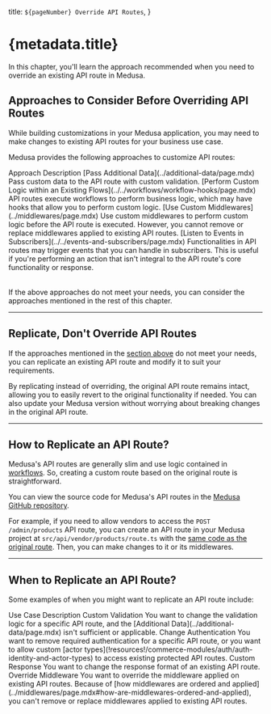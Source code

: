 
  title: `${pageNumber} Override API Routes`,
}

# {metadata.title}

In this chapter, you'll learn the approach recommended when you need to override an existing API route in Medusa.

## Approaches to Consider Before Overriding API Routes

While building customizations in your Medusa application, you may need to make changes to existing API routes for your business use case.

Medusa provides the following approaches to customize API routes:

<Table>
  <Table.Header>
    <Table.Row>
      <Table.HeaderCell>
        Approach
      </Table.HeaderCell>
      <Table.HeaderCell>
        Description
      </Table.HeaderCell>
    </Table.Row>
  </Table.Header>
  <Table.Body>
    <Table.Row>
      <Table.Cell>
        [Pass Additional Data](../additional-data/page.mdx)
      </Table.Cell>
      <Table.Cell>
        Pass custom data to the API route with custom validation.
      </Table.Cell>
    </Table.Row>
    <Table.Row>
      <Table.Cell>
        [Perform Custom Logic within an Existing Flows](../../workflows/workflow-hooks/page.mdx)
      </Table.Cell>
      <Table.Cell>
        API routes execute workflows to perform business logic, which may have hooks that allow you to perform custom logic.
      </Table.Cell>
    </Table.Row>
    <Table.Row>
      <Table.Cell>
        [Use Custom Middlewares](../middlewares/page.mdx)
      </Table.Cell>
      <Table.Cell>
        Use custom middlewares to perform custom logic before the API route is executed. However, you cannot remove or replace middlewares applied to existing API routes.
      </Table.Cell>
    </Table.Row>
    <Table.Row>
      <Table.Cell>
        [Listen to Events in Subscribers](../../events-and-subscribers/page.mdx)
      </Table.Cell>
      <Table.Cell>
        Functionalities in API routes may trigger events that you can handle in subscribers. This is useful if you're performing an action that isn't integral to the API route's core functionality or response.
      </Table.Cell>
    </Table.Row>
  </Table.Body>
</Table>

If the above approaches do not meet your needs, you can consider the approaches mentioned in the rest of this chapter.

---

## Replicate, Don't Override API Routes

If the approaches mentioned in the [section above](#approaches-to-consider-before-overriding-api-routes) do not meet your needs, you can replicate an existing API route and modify it to suit your requirements.

By replicating instead of overriding, the original API route remains intact, allowing you to easily revert to the original functionality if needed. You can also update your Medusa version without worrying about breaking changes in the original API route.

---

## How to Replicate an API Route?

Medusa's API routes are generally slim and use logic contained in [workflows](../../workflows/page.mdx). So, creating a custom route based on the original route is straightforward.

You can view the source code for Medusa's API routes in the [Medusa GitHub repository](https://github.com/medusajs/medusa/tree/develop/packages/medusa/src/api).

For example, if you need to allow vendors to access the `POST /admin/products` API route, you can create an API route in your Medusa project at `src/api/vendor/products/route.ts` with the [same code as the original route](https://github.com/medusajs/medusa/blob/develop/packages/medusa/src/api/admin/products/route.ts#L88). Then, you can make changes to it or its middlewares.

---

## When to Replicate an API Route?

Some examples of when you might want to replicate an API route include:

<Table>
  <Table.Header>
    <Table.Row>
      <Table.HeaderCell>
        Use Case
      </Table.HeaderCell>
      <Table.HeaderCell>
        Description
      </Table.HeaderCell>
    </Table.Row>
  </Table.Header>
  <Table.Body>
    <Table.Row>
      <Table.Cell>
        Custom Validation
      </Table.Cell>
      <Table.Cell>
        You want to change the validation logic for a specific API route, and the [Additional Data](../additional-data/page.mdx) isn't sufficient or applicable.
      </Table.Cell>
    </Table.Row>
    <Table.Row>
      <Table.Cell>
        Change Authentication
      </Table.Cell>
      <Table.Cell>
        You want to remove required authentication for a specific API route, or you want to allow custom [actor types](!resources!/commerce-modules/auth/auth-identity-and-actor-types) to access existing protected API routes.
      </Table.Cell>
    </Table.Row>
    <Table.Row>
      <Table.Cell>
        Custom Response
      </Table.Cell>
      <Table.Cell>
        You want to change the response format of an existing API route.
      </Table.Cell>
    </Table.Row>
    <Table.Row>
      <Table.Cell>
        Override Middleware
      </Table.Cell>
      <Table.Cell>
        You want to override the middleware applied on existing API routes. Because of [how middlewares are ordered and applied](../middlewares/page.mdx#how-are-middlewares-ordered-and-applied), you can't remove or replace middlewares applied to existing API routes.
      </Table.Cell>
    </Table.Row>
  </Table.Body>
</Table>
